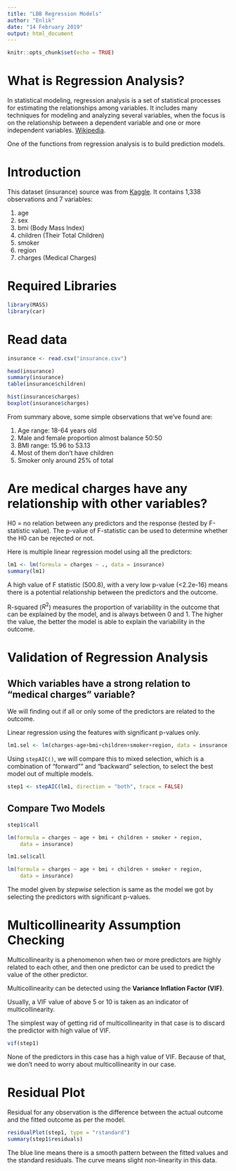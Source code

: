 ```yaml
---
title: "LBB Regression Models"
author: "Enlik"
date: "14 February 2019"
output: html_document
---
```


```r
knitr::opts_chunk$set(echo = TRUE)
```

# What is Regression Analysis?
In statistical modeling, regression analysis is a set of statistical processes for estimating the relationships among variables. It includes many techniques for modeling and analyzing several variables, when the focus is on the relationship between a dependent variable and one or more independent variables.
[Wikipedia](https://en.wikipedia.org/wiki/Regression_analysis).

One of the functions from regression analysis is to build prediction models.

# Introduction
This dataset (insurance) source was from [Kaggle](https://www.kaggle.com/mirichoi0218/insurance). It contains 1,338 observations and 7 variables:

1. age
2. sex
3. bmi (Body Mass Index)
4. children (Their Total Children)
5. smoker
6. region
7. charges (Medical Charges)


# Required Libraries
```r
library(MASS)
library(car)
```

# Read data
```r
insurance <- read.csv("insurance.csv")

head(insurance)
summary(insurance)
table(insurance$children)

hist(insurance$charges)
boxplot(insurance$charges)
```

From summary above, some simple observations that we've found are:

1. Age range: 18-64 years old
2. Male and female proportion almost balance 50:50
3. BMI range: 15.96 to 53.13
4. Most of them don't have children
5. Smoker only around 25% of total


# Are medical charges have any relationship with other variables?
H0 = no relation between any predictors and the response (tested by F-statistic value). The p-value of F-statistic can be used to determine whether the H0 can be rejected or not.

Here is multiple linear regression model using all the predictors:
```r
lm1 <- lm(formula = charges ~ ., data = insurance)
summary(lm1)
```
A high value of F statistic (500.8), with a very low p-value (<2.2e-16) means there is a potential relationship between the predictors and the outcome.

R-squared ($R^2$) measures the proportion of variability in the outcome that can be explained by the model, and is always between 0 and 1. The higher the value, the better the model is able to explain the variability in the outcome.


# Validation of Regression Analysis
## Which variables have a strong relation to "medical charges" variable?

We will finding out if all or only some of the predictors are related to the outcome.

Linear regression using the features with significant p-values only.
```r
lm1.sel <- lm(charges~age+bmi+children+smoker+region, data = insurance)
```

Using `stepAIC()`, we will compare this to mixed selection, which is a combination of "forward"" and "backward" selection, to select the best model out of multiple models.
```r
step1 <- stepAIC(lm1, direction = "both", trace = FALSE)
```

## Compare Two Models
```r
step1$call

lm(formula = charges ~ age + bmi + children + smoker + region, 
    data = insurance)
```

```r
lm1.sel$call

lm(formula = charges ~ age + bmi + children + smoker + region, 
    data = insurance)
```
The model given by *stepwise* selection is same as the model we got by selecting the predictors with significant p-values.


# Multicollinearity Assumption Checking
Multicollinearity is a phenomenon when two or more predictors are highly related to each other, and then one predictor can be used to predict the value of the other predictor.

Multicollinearity can be detected using the **Variance Inflation Factor (VIF)**.

Usually, a VIF value of above 5 or 10 is taken as an indicator of multicollinearity.

The simplest way of getting rid of multicollinearity in that case is to discard the predictor with high value of VIF.
```r
vif(step1)
```
None of the predictors in this case has a high value of VIF. Because of that, we don’t need to worry about multicollinearity in our case.


# Residual Plot
Residual for any observation is the difference between the actual outcome and the fitted outcome as per the model.
```r
residualPlot(step1, type = "rstandard")
summary(step1$residuals)
```
The blue line means there is a smooth pattern between the fitted values and the standard residuals. The curve means slight non-linearity in this data.


